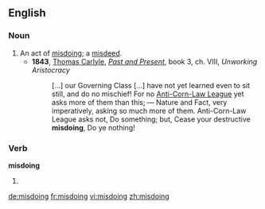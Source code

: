 ==English==

===Noun===
{{en-noun}}

# An act of [[misdo]]ing; a [[misdeed]].
#* '''1843''', [[w:Thomas_Carlyle|Thomas Carlyle]], ''[[:w:Past and Present (book)|Past and Present]]'', book 3, ch. VIII, ''Unworking Aristocracy''
#*: […] our Governing Class […] have not yet learned even to sit still, and do no mischief! For no [[:w:Anti-Corn Law League|Anti-Corn-Law League]] yet asks more of them than this; — Nature and Fact, very imperatively, asking so much more of them. Anti-Corn-Law League asks not, Do something; but, Cease your destructive '''misdoing''', Do ye nothing!

===Verb===
'''misdoing'''

# {{present participle of|misdo|lang=en}}

[[de:misdoing]]
[[fr:misdoing]]
[[vi:misdoing]]
[[zh:misdoing]]